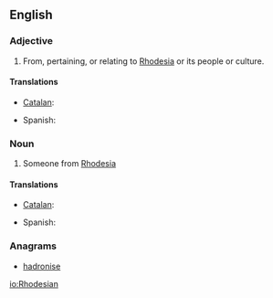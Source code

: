 ==English==

===Adjective===
{{en-adj|-}}

# From, pertaining, or relating to [[Rhodesia]] or its people or culture.

====Translations====
{{trans-top|from Rhodesia}}
* [[Catalan]]: {{t+|ca|rhodesià|m}}
{{trans-mid}}
* Spanish: {{t+|es|rodesiano|m}}
{{trans-bottom}}

===Noun===
{{en-noun}}

# Someone from [[Rhodesia]]

====Translations====
{{trans-top|Someone from Rhodesia}}
* [[Catalan]]: {{t+|ca|rhodesià|m}}
{{trans-mid}}
* Spanish: {{t+|es|rodesiano|m}}
{{trans-bottom}}

===Anagrams===
* [[hadronise#English|hadronise]]

[[io:Rhodesian]]